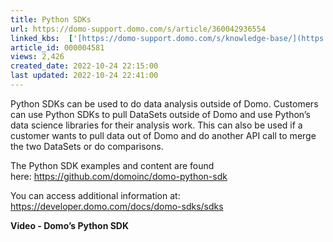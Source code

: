 ```yaml
---
title: Python SDKs
url: https://domo-support.domo.com/s/article/360042936554
linked_kbs:  ['[https://domo-support.domo.com/s/knowledge-base/](https://domo-support.domo.com/s/knowledge-base/)', '[https://domo-support.domo.com/s/](https://domo-support.domo.com/s/)', '[https://domo-support.domo.com/s/topic/0TO5w000000ZamzGAC](https://domo-support.domo.com/s/topic/0TO5w000000ZamzGAC)', '[https://domo-support.domo.com/s/topic/0TO5w000000Zao8GAC](https://domo-support.domo.com/s/topic/0TO5w000000Zao8GAC)', '[https://domo-support.domo.com/s/article/360042936554](https://domo-support.domo.com/s/article/360042936554)', '[https://domo-support.domo.com/s/topic/0TO5w000000Zao8GAC/sdks](https://domo-support.domo.com/s/topic/0TO5w000000Zao8GAC/sdks)', '[https://domo-support.domo.com/s/article/360043429933](https://domo-support.domo.com/s/article/360043429933)', '[https://domo-support.domo.com/s/article/360043429953](https://domo-support.domo.com/s/article/360043429953)', '[https://domo-support.domo.com/s/article/360042925494](https://domo-support.domo.com/s/article/360042925494)', '[https://domo-support.domo.com/s/article/360043429913](https://domo-support.domo.com/s/article/360043429913)', '[https://domo-support.domo.com/s/article/4408174643607](https://domo-support.domo.com/s/article/4408174643607)', '[https://domo-support.domo.com/s/login/](https://domo-support.domo.com/s/login/)']
article_id: 000004581
views: 2,426
created_date: 2022-10-24 22:15:00
last updated: 2022-10-24 22:41:00
---
```




Python SDKs can be used to do data analysis outside of Domo. Customers can use Python SDKs to pull DataSets outside of Domo and use Python’s data science libraries for their analysis work. This can also be used if a customer wants to pull data out of Domo and do another API call to merge the two DataSets or do comparisons.


The Python SDK examples and content are found here: [https://github.com/domoinc/domo-python-sdk](https://github.com/domoinc/domo-python-sdk "https://github.com/domoinc/domo-python-sdk")


You can access additional information at: <https://developer.domo.com/docs/domo-sdks/sdks>


**Video - Domo's Python SDK**



